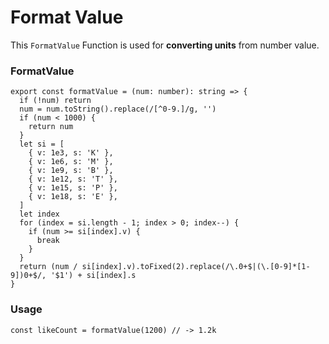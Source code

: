 # Format Value

This `FormatValue` Function is used for
**converting units** from number value.

### FormatValue

```tsx filename="formatValue.ts" copy
export const formatValue = (num: number): string => {
  if (!num) return
  num = num.toString().replace(/[^0-9.]/g, '')
  if (num < 1000) {
    return num
  }
  let si = [
    { v: 1e3, s: 'K' },
    { v: 1e6, s: 'M' },
    { v: 1e9, s: 'B' },
    { v: 1e12, s: 'T' },
    { v: 1e15, s: 'P' },
    { v: 1e18, s: 'E' },
  ]
  let index
  for (index = si.length - 1; index > 0; index--) {
    if (num >= si[index].v) {
      break
    }
  }
  return (num / si[index].v).toFixed(2).replace(/\.0+$|(\.[0-9]*[1-9])0+$/, '$1') + si[index].s
}
```

### Usage

```tsx filename="post.tsx" copy
const likeCount = formatValue(1200) // -> 1.2k
```
